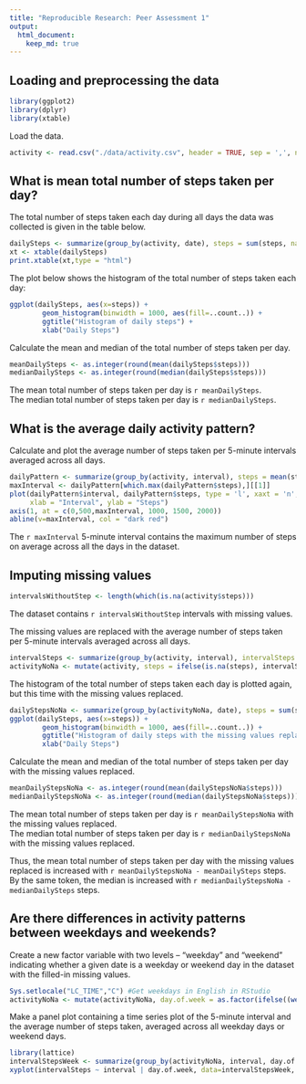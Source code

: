 ```yaml
---
title: "Reproducible Research: Peer Assessment 1"
output: 
  html_document:
    keep_md: true
---
```



## Loading and preprocessing the data
```r
library(ggplot2)
library(dplyr)
library(xtable)
```
Load the data.
```r
activity <- read.csv("./data/activity.csv", header = TRUE, sep = ',', na.strings = 'NA')
```


## What is mean total number of steps taken per day?
The total number of steps taken each day during all days the data was collected is given in the table below.
```r
dailySteps <- summarize(group_by(activity, date), steps = sum(steps, na.rm = TRUE))
xt <- xtable(dailySteps)
print.xtable(xt,type = "html")
````
The plot below shows the histogram of the total number of steps taken each day:  
```r
ggplot(dailySteps, aes(x=steps)) +
        geom_histogram(binwidth = 1000, aes(fill=..count..)) +
        ggtitle("Histogram of daily steps") +
        xlab("Daily Steps")
```
  
Calculate the mean and median of the total number of steps taken per day.
```r
meanDailySteps <- as.integer(round(mean(dailySteps$steps)))
medianDailySteps <- as.integer(round(median(dailySteps$steps)))
```
The mean total number of steps taken per day is `r meanDailySteps`.  
The median total number of steps taken per day is `r medianDailySteps`.


## What is the average daily activity pattern?
Calculate  and plot the average number of steps taken per 5-minute intervals averaged across all days.
```r
dailyPattern <- summarize(group_by(activity, interval), steps = mean(steps, na.rm = TRUE))
maxInterval <- dailyPattern[which.max(dailyPattern$steps),][[1]]
plot(dailyPattern$interval, dailyPattern$steps, type = 'l', xaxt = 'n',
     xlab = "Interval", ylab = "Steps")
axis(1, at = c(0,500,maxInterval, 1000, 1500, 2000))
abline(v=maxInterval, col = "dark red")
```
The `r maxInterval` 5-minute interval contains the maximum number of steps on average across all the days in the dataset.

## Imputing missing values
```r
intervalsWithoutStep <- length(which(is.na(activity$steps)))
```
The dataset contains `r intervalsWithoutStep` intervals with missing values.

The missing values are replaced with the average number of steps taken per 5-minute intervals averaged across all days.
```r
intervalSteps <- summarize(group_by(activity, interval), intervalSteps = floor(mean(steps, na.rm = TRUE)))
activityNoNa <- mutate(activity, steps = ifelse(is.na(steps), intervalSteps$intervalSteps, steps))
```
The histogram of the total number of steps taken each day is plotted again, but this time with the missing values replaced.
```r
dailyStepsNoNa <- summarize(group_by(activityNoNa, date), steps = sum(steps))
ggplot(dailySteps, aes(x=steps)) +
        geom_histogram(binwidth = 1000, aes(fill=..count..)) +
        ggtitle("Histogram of daily steps with the missing values replaced") +
        xlab("Daily Steps")
```
Calculate the mean and median of the total number of steps taken per day with the missing values replaced.
```r
meanDailyStepsNoNa <- as.integer(round(mean(dailyStepsNoNa$steps)))
medianDailyStepsNoNa <- as.integer(round(median(dailyStepsNoNa$steps)))
```
The mean total number of steps taken per day is `r meanDailyStepsNoNa` with the missing values replaced.  
The median total number of steps taken per day is `r medianDailyStepsNoNa` with the missing values replaced.

Thus, the mean total number of steps taken per day with the missing values replaced is increased with `r meanDailyStepsNoNa - meanDailySteps` steps. By the same token, the median is increased with `r medianDailyStepsNoNa - medianDailySteps` steps.

## Are there differences in activity patterns between weekdays and weekends?
Create a new factor variable with two levels – “weekday” and “weekend” indicating whether a given date is a weekday or weekend day in the dataset with the filled-in missing values.
```r
Sys.setlocale("LC_TIME","C") #Get weekdays in English in RStudio
activityNoNa <- mutate(activityNoNa, day.of.week = as.factor(ifelse((weekdays(as.Date(activity$date))) %in% c("Saturday", "Sunday"), "weekend", "weekday")))

```
Make a panel plot containing a time series plot of the 5-minute interval and the average number of steps taken, averaged across all weekday days or weekend days.
```r
library(lattice)
intervalStepsWeek <- summarize(group_by(activityNoNa, interval, day.of.week), intervalSteps = floor(mean(steps)))
xyplot(intervalSteps ~ interval | day.of.week, data=intervalStepsWeek, type = "l", col ="dark blue", layout = c(1,2))
```

